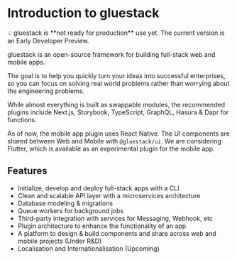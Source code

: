 
<Meta pageTitle="Introduction | framework" description="Introduction | framework." />





# Introduction to gluestack

<aside>
💡 gluestack is **not ready for production** use yet. The current version is an Early Developer Preview.

</aside>

gluestack is an open-source framework for building full-stack web and mobile apps.

The goal is to help you quickly turn your ideas into successful enterprises, so you can focus on solving real world problems rather than worrying about the engineering problems.

While almost everything is built as swappable modules, the recommended plugins include Next.js, Storybook, TypeScript, GraphQL, Hasura & Dapr for functions.

As of now, the mobile app plugin uses React Native. The UI components are shared between Web and Mobile with `@gluestack/ui`. We are considering Flutter, which is available as an experimental plugin for the mobile app.

## Features

- Initialize, develop and deploy full-stack apps with a CLI
- Clean and scalable API layer with a microservices architecture
- Database modeling & migrations
- Queue workers for background jobs
- Third-party integration with services for Messaging, Webhook, etc
- Plugin architecture to enhance the functionality of an app
- A platform to design & build components and share across web and mobile projects (Under R&D)
- Localisation and Internationalisation (Upcoming)
